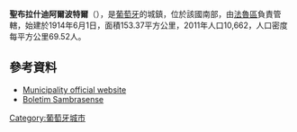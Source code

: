 {{Coord|37|9|N|7|53|W|display=title}}

'''聖布拉什迪阿爾波特爾'''（{{lang-pt|São Brás de Alportel}}），是[[葡萄牙|葡萄牙]]的城鎮，位於該國南部，由[[法魯區|法魯區]]負責管轄，始建於1914年6月1日，面積153.37平方公里，2011年人口10,662，人口密度每平方公里69.52人。

==參考資料==
*[http://www.cm-sbras.pt Municipality official website] {{Wayback|url=http://www.cm-sbras.pt/ |date=20070611124745 }}
*[http://sambrasense.boletim.org/ Boletim Sambrasense]

{{Portugal-geo-stub}}
[[Category:葡萄牙城市|Category:葡萄牙城市]]
